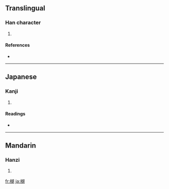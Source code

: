 {{see|胡}}
==Translingual==

===Han character===
{{Han char|rn=75|rad=木|as=09|sn=13|four=4792<sub>0</sub>|canj=木十口月 (DJRB)}}

# {{defn|Han|sort=木09}}

====References====
* {{Han ref|kx=0540.060|dkj=15147|dj=0927.130|hdz=21244.020|uh=695C|ud=26972|bh=DDED|bd=56813}}

----

==Japanese==

===Kanji===
{{ja-kanji|grade=|rs=木09}}

# {{defn|Japanese}}

====Readings====
* {{ja-readings|on=[[こ]] (ko), [[ご]] (go)|kun=[[こしょう]] (koshou), [[くるみ]] (kurumi)}}

----

==Mandarin==

===Hanzi===
{{cmn-hanzi|pin=[[hú]] ([[hu2]]), [[lèng]] ([[leng4]])|wg=hu<sup>2</sup>, leng<sup>4</sup>}}

# {{defn|Mandarin}}

[[fr:楜]]
[[ja:楜]]